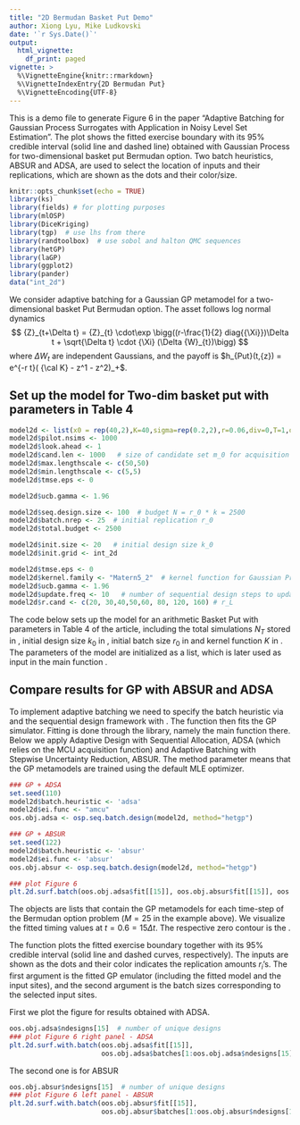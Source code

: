 ```yaml
---
title: "2D Bermudan Basket Put Demo"
author: Xiong Lyu, Mike Ludkovski
date: '`r Sys.Date()`'
output:
  html_vignette:
    df_print: paged
vignette: >
  %\VignetteEngine{knitr::rmarkdown}
  %\VignetteIndexEntry{2D Bermudan Put}
  %\VignetteEncoding{UTF-8}
---
```


This is a demo file to generate Figure 6 in the paper "Adaptive Batching for Gaussian Process Surrogates with Application in Noisy Level Set Estimation". The plot shows the fitted exercise boundary with its 95\% credible interval (solid line and dashed line) obtained with Gaussian Process for two-dimensional basket put Bermudan option. Two batch heuristics, ABSUR and ADSA, are used to select the location of inputs and their replications, which are shown as the dots and their color/size.
```r
knitr::opts_chunk$set(echo = TRUE)
library(ks)
library(fields) # for plotting purposes
library(mlOSP)
library(DiceKriging)
library(tgp)  # use lhs from there
library(randtoolbox)  # use sobol and halton QMC sequences
library(hetGP)
library(laGP)
library(ggplot2)
library(pander)
data("int_2d")
```

We consider adaptive batching for a Gaussian GP metamodel for a two-dimensional basket Put Bermudan option. The asset follows
log normal dynamics
$$
{Z}_{t+\Delta t} = {Z}_{t} \cdot\exp \bigg((r-\frac{1}{2} diag{{\Xi}})\Delta t + \sqrt{\Delta t} \cdot {\Xi} (\Delta {W}_{t})\bigg) 
$$
where $\Delta W_t$ are independent Gaussians, and the payoff is $h_{Put}(t,{z})  = e^{-r t}( {\cal K} - z^1 - z^2)_+$.


## Set up the model for Two-dim basket put with parameters in Table 4
```r
model2d <- list(x0 = rep(40,2),K=40,sigma=rep(0.2,2),r=0.06,div=0,T=1,dt=0.04,dim=2,sim.func=sim.gbm, payoff.func=put.payoff)
model2d$pilot.nsims <- 1000
model2d$look.ahead <- 1
model2d$cand.len <- 1000   # size of candidate set m_0 for acquisition function
model2d$max.lengthscale <- c(50,50)
model2d$min.lengthscale <- c(5,5)
model2d$tmse.eps <- 0

model2d$ucb.gamma <- 1.96

model2d$seq.design.size <- 100  # budget N = r_0 * k = 2500
model2d$batch.nrep <- 25  # initial replication r_0
model2d$total.budget <- 2500

model2d$init.size <- 20   # initial design size k_0
model2d$init.grid <- int_2d

model2d$tmse.eps <- 0
model2d$kernel.family <- "Matern5_2"  # kernel function for Gaussian Process
model2d$ucb.gamma <- 1.96
model2d$update.freq <- 10   # number of sequential design steps to update the GP surrogate
model2d$r.cand <- c(20, 30,40,50,60, 80, 120, 160) # r_L
```

The code below sets up the model for an arithmetic Basket Put with parameters in Table 4 of the article, including the total simulations $N_T$ stored in \textit{total.budget}, initial design size $k_0$ in \textit{init.size}, initial batch size $r_0$ in \textit{batch.nrep} and kernel function $K$ in \textit{kernel.family}. The parameters of the model are initialized as a list, which is later used as input in the main function \textbf{osp.seq.batch.design}.

## Compare results for GP with ABSUR and ADSA

To implement adaptive batching we need to specify the batch heuristic via \textit{batch.heuristic} and the sequential design framework with \textit{ei.func}. The function \textbf{osp.seq.batch.design.simplified} then fits  the GP simulator. Fitting is done through the \texttt{DiceKriging} library, namely the main \texttt{km} function there. Below we apply Adaptive Design with Sequential Allocation, ADSA (which relies on the MCU acquisition function) and Adaptive Batching with Stepwise Uncertainty Reduction, ABSUR. The method parameter \texttt{trainkm} means that the GP metamodels are trained using the default \texttt{DiceKriging::km} MLE optimizer.

```r
### GP + ADSA
set.seed(110)
model2d$batch.heuristic <- 'adsa'
model2d$ei.func <- "amcu"
oos.obj.adsa <- osp.seq.batch.design(model2d, method="hetgp")

### GP + ABSUR
set.seed(122)
model2d$batch.heuristic <- 'absur'
model2d$ei.func <- 'absur'
oos.obj.absur <- osp.seq.batch.design(model2d, method="hetgp")

### plot Figure 6
plt.2d.surf.batch(oos.obj.adsa$fit[[15]], oos.obj.absur$fit[[15]], oos.obj.adsa$batches[1:oos.obj.adsa$ndesigns[15] - 1, 15], oos.obj.absur$batches[1:oos.obj.absur$ndesigns[15] - 1, 15], "ADSA", "ABSUR", x=seq(25,50,len=201),y = seq(25, 50,len=201))
```


The objects \texttt{oos.obj.xxx} are lists that contain the GP metamodels for each time-step of the Bermudan option problem ($M=25$ in the example above). We visualize the fitted timing values at $t=0.6 = 15 \Delta t$. The respective zero contour is the \textit{exercise boundary}. 

The function \textbf{plt.2d.surf.with.batch} plots the fitted exercise boundary together with its 95\% credible interval (solid line and dashed curves, respectively). The inputs are shown as the dots and their color indicates the replication amounts $r_i$'s.  The first argument is the fitted GP emulator (including the fitted model and the input sites), and the second argument is the batch sizes corresponding to the selected input sites. 

First we plot the figure for results obtained with ADSA.
```r
oos.obj.adsa$ndesigns[15]  # number of unique designs
### plot Figure 6 right panel - ADSA
plt.2d.surf.with.batch(oos.obj.adsa$fit[[15]], 
                       oos.obj.adsa$batches[1:oos.obj.adsa$ndesigns[15] - 1, 15])
```

The second one is for ABSUR
```r
oos.obj.absur$ndesigns[15]  # number of unique designs
### plot Figure 6 left panel - ABSUR
plt.2d.surf.with.batch(oos.obj.absur$fit[[15]], 
                       oos.obj.absur$batches[1:oos.obj.absur$ndesigns[15] - 1, 15])
```








